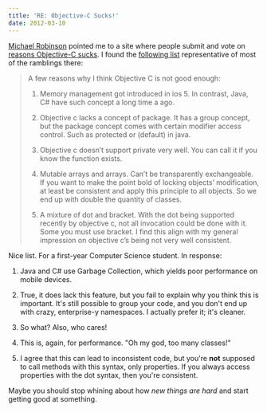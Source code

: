 ```yaml
---
title: 'RE: Objective-C Sucks!'
date: 2012-03-10
---
```


[Michael Robinson](https://twitter.com/#!/pagesofinterest) pointed me to a site where people submit and vote on [reasons Objective-C sucks](http://amplicate.com/hate/objective-c). I found the [following list](http://amplicate.com/hate/objective-c/2212673-a-few-reasons-why-i-think-objective-c-is-not-good/) representative of most of the ramblings there:

> A few reasons why I think Objective C is not good enough:
>
> 1. Memory management got introduced in ios 5. In contrast, Java, C# have such concept a long time a ago.
>
> 2. Objective c lacks a concept of package. It has a group concept, but the package concept comes with certain modifier access control. Such as protected or (default) in java.
>
> 3. Objective c doesn’t support private very well. You can call it if you know the function exists.
>
> 4. Mutable arrays and arrays. Can’t be transparently exchangeable. If you want to make the point bold of locking objects’ modification, at least be consistent and apply this principle to all objects. So we end up with double the quantity of classes.
>
> 5. A mixture of dot and bracket. With the dot being supported recently by objective c, not all invocation could be done with it. Some you must use bracket. I find this align with my general impression on objective c’s being not very well consistent.

Nice list. For a first-year Computer Science student. In response:

1. Java and C# use Garbage Collection, which yields poor performance on mobile devices.

2. True, it does lack this feature, but you fail to explain why you think this is important. It's still possible to group your code, and you don't end up with crazy, enterprise-y namespaces. I actually prefer it; it's cleaner.

3. So what? Also, who cares!

4. This is, again, for performance. "Oh my god, too many classes!"

5. I agree that this can lead to inconsistent code, but you're **not** supposed to call methods with this syntax, only properties. If you always access properties with the dot syntax, then you're consistent.

Maybe you should stop whining about how _new things are hard_ and start getting good at something.
